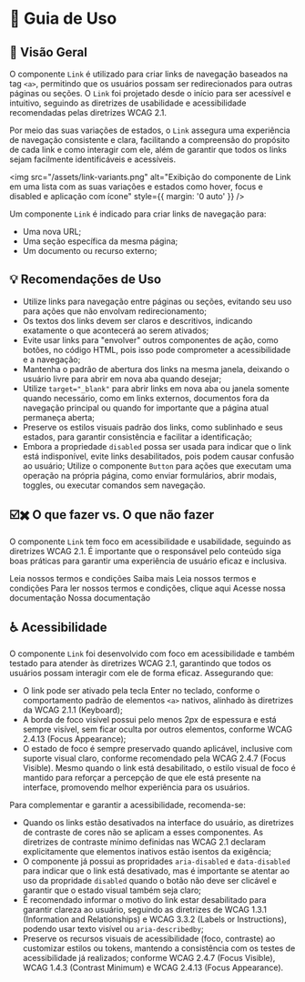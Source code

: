 
<Meta title="Componentes/Link/Guia de Uso" />

# 🧭  Guia de Uso

## 📘 Visão Geral

O componente `Link` é utilizado para criar links de navegação baseados na tag `<a>`, permitindo que os usuários possam ser redirecionados para outras páginas ou seções. O `Link` foi projetado desde o início para ser acessível e intuitivo, seguindo as diretrizes de usabilidade e acessibilidade recomendadas pelas diretrizes WCAG 2.1.

Por meio das suas variações de estados, o `Link` assegura uma experiência de navegação consistente e clara, facilitando a compreensão do propósito de cada link e como interagir com ele, além de garantir que todos os links sejam facilmente identificáveis e acessíveis.

<img src="/assets/link-variants.png" alt="Exibição do componente de Link em uma lista com as suas variações e estados como hover, focus e disabled e aplicação com ícone" style={{ margin: '0 auto' }} />

Um componente `Link` é indicado para criar links de navegação para:

- Uma nova URL;
- Uma seção específica da mesma página;
- Um documento ou recurso externo;

## 💡 Recomendações de Uso

- Utilize links para navegação entre páginas ou seções, evitando seu uso para ações que não envolvam redirecionamento;
- Os textos dos links devem ser claros e descritivos, indicando exatamente o que acontecerá ao serem ativados;
- Evite usar links para "envolver" outros componentes de ação, como botões, no código HTML, pois isso pode comprometer a acessibilidade e a navegação;
- Mantenha o padrão de abertura dos links na mesma janela, deixando o usuário livre para abrir em nova aba quando desejar;
- Utilize `target="_blank"` para abrir links em nova aba ou janela somente quando necessário, como em links externos, documentos fora da navegação principal ou quando for importante que a página atual permaneça aberta;
- Preserve os estilos visuais padrão dos links, como sublinhado e seus estados, para garantir consistência e facilitar a identificação;
- Embora a propriedade `disabled` possa ser usada para indicar que o link está indisponível, evite links desabilitados, pois podem causar confusão ao usuário;
Utilize o componente `Button` para ações que executam uma operação na própria página, como enviar formulários, abrir modais, toggles, ou executar comandos sem navegação.

## ☑️✖️ O que fazer vs. O que não fazer

O componente `Link` tem foco em acessibilidade e usabilidade, seguindo as diretrizes WCAG 2.1. É importante que o responsável pelo conteúdo siga boas práticas para garantir uma experiência de usuário eficaz e inclusiva.

<Title component="h1" className="!text-h5">O usuário deve compreender claramente o propósito do link e o que ocorrerá ao ativá-lo. O texto do link precisa ser descritivo, direto e evitar ambiguidades.</Title>

<Grid cols="grid-cols-1 md:grid-cols-2" colGap="gap-x-4" rowGap="gap-y-4" className="!mb-12 !mt-6">
  <Flex direction="flex-col" rowGap="gap-x-4" colGap="gap-y-4" radius="rounded-lg" paddingX="px-4" paddingY="py-4" className="border border-default-border">
    <Flex radius="rounded-full" paddingX="px-2" paddingY="py-1" className="bg-success !mb-4">
      <Title component="h1" color="!text-typography-inverted" className="!text-h6 !mb-0 !whitespace-nowrap">✔ O que fazer</Title>
    </Flex>
    <Link className="sb-unstyled">Leia nossos termos e condições</Link>
  </Flex>
  <Flex direction="flex-col" rowGap="gap-x-4" colGap="gap-y-4" radius="rounded-lg" paddingX="px-4" paddingY="py-4" className="border border-default-border sb-unstyled">
    <Flex radius="rounded-full" paddingX="px-2" paddingY="py-1" className="bg-error !mb-4">
      <Title component="h1" color="!text-typography-inverted" className="!text-h6 !mb-0 !whitespace-nowrap">✘ O que não fazer</Title>
    </Flex>
    <Link className="sb-unstyled">Saiba mais</Link>
  </Flex>
</Grid>

<Title component="h1" className="!text-h5">O link não deve necessitar de textos de apoio para ser compreendido. O texto do link deve ser autoexplicativo e não depender de contexto adicional.</Title>

<Grid cols="grid-cols-1 md:grid-cols-2" colGap="gap-x-4" rowGap="gap-y-4" className="!mb-12 !mt-6">
  <Flex direction="flex-col" rowGap="gap-x-4" colGap="gap-y-4" radius="rounded-lg" paddingX="px-4" paddingY="py-4" className="border border-default-border">
    <Flex radius="rounded-full" paddingX="px-2" paddingY="py-1" className="bg-success !mb-4">
      <Title component="h1" color="!text-typography-inverted" className="!text-h6 !mb-0 !whitespace-nowrap">✔ O que fazer</Title>
    </Flex>
    <Link className="sb-unstyled">Leia nossos termos e condições</Link>
  </Flex>
  <Flex direction="flex-col" rowGap="gap-x-4" colGap="gap-y-4" radius="rounded-lg" paddingX="px-4" paddingY="py-4" className="border border-default-border sb-unstyled">
    <Flex radius="rounded-full" paddingX="px-2" paddingY="py-1" className="bg-error !mb-4">
      <Title component="h1" color="!text-typography-inverted" className="!text-h6 !mb-0 !whitespace-nowrap">✘ O que não fazer</Title>
    </Flex>
    Para ler nossos termos e condições, <Link className="sb-unstyled">clique aqui</Link>
  </Flex>
</Grid>

<Title component="h1" className="!text-h5">Mantenha os links curtos e diretos mas que ainda assim comuniquem claramente o seu propósito.</Title>

<Grid cols="grid-cols-1 md:grid-cols-2" colGap="gap-x-4" rowGap="gap-y-4" className="!mb-12 !mt-6">
  <Flex direction="flex-col" rowGap="gap-x-4" colGap="gap-y-4" radius="rounded-lg" paddingX="px-4" paddingY="py-4" className="border border-default-border">
    <Flex radius="rounded-full" paddingX="px-2" paddingY="py-1" className="bg-success !mb-4">
      <Title component="h1" color="!text-typography-inverted" className="!text-h6 !mb-0 !whitespace-nowrap">✔ O que fazer</Title>
    </Flex>
    <Link className="sb-unstyled">Acesse nossa documentação</Link>
  </Flex>
  <Flex direction="flex-col" rowGap="gap-x-4" colGap="gap-y-4" radius="rounded-lg" paddingX="px-4" paddingY="py-4" className="border border-default-border sb-unstyled">
    <Flex radius="rounded-full" paddingX="px-2" paddingY="py-1" className="bg-error !mb-4">
      <Title component="h1" color="!text-typography-inverted" className="!text-h6 !mb-0 !whitespace-nowrap">✘ O que não fazer</Title>
    </Flex>
    <Link className="sb-unstyled">Nossa documentação</Link>
  </Flex>
</Grid>

## ♿ Acessibilidade

O componente `Link` foi desenvolvido com foco em acessibilidade e também testado para atender às diretrizes WCAG 2.1, garantindo que todos os usuários possam interagir com ele de forma eficaz. Assegurando que:

- O link pode ser ativado pela tecla Enter no teclado, conforme o comportamento padrão de elementos `<a>` nativos, alinhado às diretrizes da <Link className="sb-unstyled text-sm" href="https://www.w3.org/WAI/WCAG21/Understanding/keyboard.html" target="_blank">WCAG 2.1.1 (Keyboard)</Link>;
- A borda de foco visível possui pelo menos 2px de espessura e está sempre visível, sem ficar oculta por outros elementos, conforme <Link className="sb-unstyled text-sm" href="https://www.w3.org/WAI/WCAG22/Understanding/focus-appearance-enhanced" target="_blank">WCAG 2.4.13 (Focus Appearance)</Link>;
- O estado de foco é sempre preservado quando aplicável, inclusive com suporte visual claro, conforme recomendado pela <Link className="sb-unstyled text-sm" href="https://www.w3.org/WAI/WCAG21/Understanding/focus-visible" target="_blank">WCAG 2.4.7 (Focus Visible)</Link>. Mesmo quando o link está desabilitado, o estilo visual de foco é mantido para reforçar a percepção de que ele está presente na interface, promovendo melhor experiência para os usuários.

Para complementar e garantir a acessibilidade, recomenda-se:

- Quando os links estão desativados na interface do usuário, as diretrizes de contraste de cores não se aplicam a esses componentes. As <Link className="sb-unstyled text-sm" href="https://www.w3.org/WAI/WCAG21/Understanding/contrast-minimum.html#exceptions" target="_blank">diretrizes de contraste mínimo definidas nas WCAG 2.1</Link> declaram explicitamente que elementos inativos estão isentos da exigência;
- O componente já possui as propridades `aria-disabled` e `data-disabled` para indicar que o link está desativado, mas é importante se atentar ao uso da propridade `disabled` quando o botão não deve ser clicável e garantir que o estado visual também seja claro;
- É recomendado informar o motivo do link estar desabilitado para garantir clareza ao usuário, seguindo as diretrizes de <Link className="sb-unstyled text-sm" href="https://www.w3.org/WAI/WCAG21/Understanding/info-and-relationships.html" target="_blank">WCAG 1.3.1 (Information and Relationships)</Link> e <Link className="sb-unstyled text-sm" href="https://www.w3.org/WAI/WCAG21/Understanding/labels-or-instructions.html" target="_blank">WCAG 3.3.2 (Labels or Instructions)</Link>, podendo usar texto visível ou `aria-describedby`;
- Preserve os recursos visuais de acessibilidade (foco, contraste) ao customizar estilos ou tokens, mantendo a consistência com os testes de acessibilidade já realizados; conforme <Link className="sb-unstyled text-sm" href="https://www.w3.org/WAI/WCAG21/Understanding/focus-visible.html" target="_blank">WCAG 2.4.7 (Focus Visible)</Link>, <Link className="sb-unstyled text-sm" href="https://www.w3.org/WAI/WCAG21/Understanding/contrast-minimum.html" target="_blank">WCAG 1.4.3 (Contrast Minimum)</Link> e <Link className="sb-unstyled text-sm" href="https://www.w3.org/WAI/WCAG22/Understanding/focus-appearance-enhanced.html" target="_blank">WCAG 2.4.13 (Focus Appearance)</Link>.